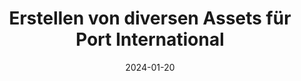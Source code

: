 ---
title: "Erstellen von diversen Assets für Port International"
client: Port International
date: "2024-01-20"
category: "Design & Development"
image: "./image.png"
previewImages:
  - src: "./reference1.png"
    size: "sm"
  - src: "./reference2.png"
    size: "lg"
---